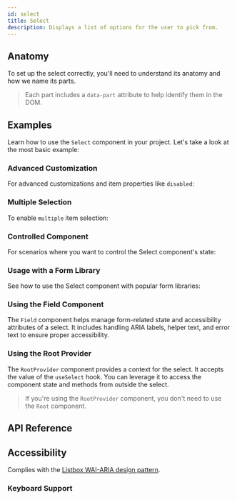 ```yaml
---
id: select
title: Select
description: Displays a list of options for the user to pick from.
---
```


<ComponentPreview id="Select" />

## Anatomy

To set up the select correctly, you'll need to understand its anatomy and how we name its parts.

> Each part includes a `data-part` attribute to help identify them in the DOM.

<Anatomy id="select" />

## Examples

Learn how to use the `Select` component in your project. Let's take a look at the most basic example:

<Example id="basic" />

### Advanced Customization

For advanced customizations and item properties like `disabled`:

<Example id="advanced" />

### Multiple Selection

To enable `multiple` item selection:

<Example id="multiple" />

### Controlled Component

For scenarios where you want to control the Select component's state:

<Example id="controlled" />

### Usage with a Form Library

See how to use the Select component with popular form libraries:

<Example id="form-library" />

### Using the Field Component

The `Field` component helps manage form-related state and accessibility attributes of a select. It includes handling
ARIA labels, helper text, and error text to ensure proper accessibility.

<Example id="with-field" />

### Using the Root Provider

The `RootProvider` component provides a context for the select. It accepts the value of the `useSelect` hook. You can
leverage it to access the component state and methods from outside the select.

<Example id="root-provider" />

> If you're using the `RootProvider` component, you don't need to use the `Root` component.

## API Reference

<ComponentTypes id="select" />

## Accessibility

Complies with the [Listbox WAI-ARIA design pattern](https://www.w3.org/WAI/ARIA/apg/patterns/listbox/).

### Keyboard Support

<KeyBindingsTable id="select" />
